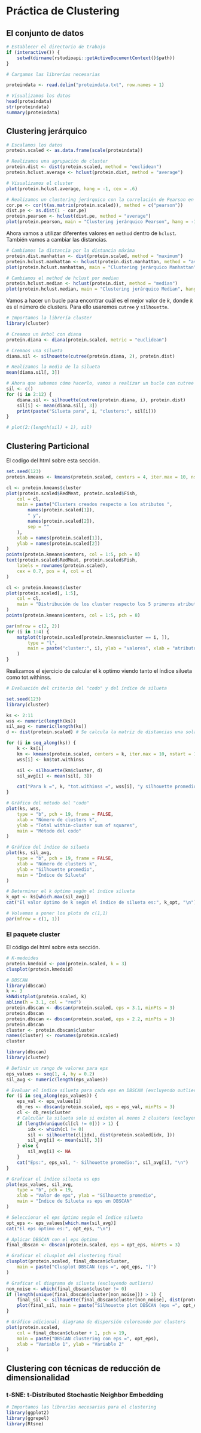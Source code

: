 # Práctica de Clustering

## El conjunto de datos

```r
# Establecer el directorio de trabajo
if (interactive()) {
    setwd(dirname(rstudioapi::getActiveDocumentContext()$path))
}

# Cargamos las librerías necesarias
```

```r
proteindata <- read.delim("proteindata.txt", row.names = 1)

# Visualizamos los datos
head(proteindata)
str(proteindata)
summary(proteindata)
```

## Clustering jerárquico

```r
# Escalamos los datos
protein.scaled <- as.data.frame(scale(proteindata))

# Realizamos una agrupación de cluster
protein.dist <- dist(protein.scaled, method = "euclidean")
protein.hclust.average <- hclust(protein.dist, method = "average")

# Visualizamos el cluster
plot(protein.hclust.average, hang = -1, cex = .6)
```

```r
# Realizamos un clustering jerárquico con la correlación de Pearson en vez de usar la distancia euclidiana
cor.pe <- cor(t(as.matrix(protein.scaled)), method = c("pearson"))
dist.pe <- as.dist(1 - cor.pe)
protein.pearson <- hclust(dist.pe, method = "average")
plot(protein.pearson, main = "Clustering jerárquico Pearson", hang = -1, cex = .6)
```

Ahora vamos a utilizar diferentes valores en `method` dentro de `hclust`. También vamos a cambiar las distancias.

```r
# Cambiamos la distancia por la distancia máxima
protein.dist.manhattan <- dist(protein.scaled, method = "maximum")
protein.hclust.manhattan <- hclust(protein.dist.manhattan, method = "average")
plot(protein.hclust.manhattan, main = "Clustering jerárquico Manhattan", hang = -1, cex = .6)

# Cambiamos el method de hclust por median
protein.hclust.median <- hclust(protein.dist, method = "median")
plot(protein.hclust.median, main = "Clustering jerárquico Median", hang = -1, cex = .6)
```

Vamos a hacer un bucle para encontrar cuál es el mejor valor de $k$, donde $k$ es el número de clusters. Para ello usaremos `cutree` y `silhouette`.
```r
# Importamos la librería cluster
library(cluster)

# Creamos un árbol con diana
protein.diana <- diana(protein.scaled, metric = "euclidean")

# Cremaos una silueta
diana.sil <- silhouette(cutree(protein.diana, 2), protein.dist)

# Realizamos la media de la silueta
mean(diana.sil[, 3])

# Ahora que sabemos cómo hacerlo, vamos a realizar un bucle con cutree de 2 a 10 ya que la silueta no está definida para 1 cluster
sil <- c()
for (i in 2:12) {
    diana.sil <- silhouette(cutree(protein.diana, i), protein.dist)
    sil[i] <- mean(diana.sil[, 3])
    print(paste("Silueta para", i, "clusters:", sil[i]))
}

# plot(2:(length(sil) + 1), sil)
```

## Clustering Particional

El codigo del html sobre esta sección.
```r
set.seed(123)
protein.kmeans <- kmeans(protein.scaled, centers = 4, iter.max = 10, nstart = 10)

cl <- protein.kmeans$cluster
plot(protein.scaled$RedMeat, protein.scaled$Fish,
    col = cl,
    main = paste("Clusters creados respecto a los atributos ",
        names(protein.scaled[1]),
        " y",
        names(protein.scaled[2]),
        sep = ""
    ),
    xlab = names(protein.scaled[1]),
    ylab = names(protein.scaled[2])
)
points(protein.kmeans$centers, col = 1:5, pch = 8)
text(protein.scaled$RedMeat, protein.scaled$Fish,
    labels = rownames(protein.scaled),
    cex = 0.7, pos = 4, col = cl
)

cl <- protein.kmeans$cluster
plot(protein.scaled[, 1:5],
    col = cl,
    main = "Distribución de los cluster respecto los 5 primeros atributos"
)
points(protein.kmeans$centers, col = 1:5, pch = 8)

par(mfrow = c(2, 2))
for (i in 1:4) {
    matplot(t(protein.scaled[protein.kmeans$cluster == i, ]),
        type = "l",
        main = paste("cluster:", i), ylab = "valores", xlab = "atributos"
    )
}
```

Realizamos el ejercicio de calcular el k optimo viendo tanto el índice silueta como tot.withinss.
```r
# Evaluación del criterio del "codo" y del índice de silueta

set.seed(123)
library(cluster)

ks <- 2:11
wss <- numeric(length(ks))
sil_avg <- numeric(length(ks))
d <- dist(protein.scaled) # Se calcula la matriz de distancias una sola vez

for (i in seq_along(ks)) {
    k <- ks[i]
    km <- kmeans(protein.scaled, centers = k, iter.max = 10, nstart = 10)
    wss[i] <- km$tot.withinss

    sil <- silhouette(km$cluster, d)
    sil_avg[i] <- mean(sil[, 3])

    cat("Para k =", k, "tot.withinss =", wss[i], "y silhouette promedio =", sil_avg[i], "\n")
}

# Gráfico del método del "codo"
plot(ks, wss,
    type = "b", pch = 19, frame = FALSE,
    xlab = "Número de clusters k",
    ylab = "Total within-cluster sum of squares",
    main = "Método del codo"
)

# Gráfico del índice de silueta
plot(ks, sil_avg,
    type = "b", pch = 19, frame = FALSE,
    xlab = "Número de clusters k",
    ylab = "Silhouette promedio",
    main = "Índice de Silueta"
)

# Determinar el k óptimo según el índice silueta
k_opt <- ks[which.max(sil_avg)]
cat("El valor óptimo de k según el índice de silueta es:", k_opt, "\n")

# Volvemos a poner los plots de c(1,1)
par(mfrow = c(1, 1))
```

### El paquete cluster

El código del html sobre esta sección.
```r
# K-medoides
protein.kmedoid <- pam(protein.scaled, k = 3)
clusplot(protein.kmedoid)

# DBSCAN
library(dbscan)
k <- 3
kNNdistplot(protein.scaled, k)
abline(h = 3.1, col = "red")
protein.dbscan <- dbscan(protein.scaled, eps = 3.1, minPts = 3)
protein.dbscan
protein.dbscan <- dbscan(protein.scaled, eps = 2.2, minPts = 3)
protein.dbscan
cluster <- protein.dbscan$cluster
names(cluster) <- rownames(protein.scaled)
cluster
```

```r
library(dbscan)
library(cluster)

# Definir un rango de valores para eps
eps_values <- seq(1, 4, by = 0.2)
sil_avg <- numeric(length(eps_values))

# Evaluar el índice silueta para cada eps en DBSCAN (excluyendo outliers etiquetados como 0)
for (i in seq_along(eps_values)) {
    eps_val <- eps_values[i]
    db_res <- dbscan(protein.scaled, eps = eps_val, minPts = 3)
    cl <- db_res$cluster
    # Calcular la silueta solo si existen al menos 2 clusters (excluyendo ruido)
    if (length(unique(cl[cl != 0])) > 1) {
        idx <- which(cl != 0)
        sil <- silhouette(cl[idx], dist(protein.scaled[idx, ]))
        sil_avg[i] <- mean(sil[, 3])
    } else {
        sil_avg[i] <- NA
    }
    cat("Eps:", eps_val, "- Silhouette promedio:", sil_avg[i], "\n")
}

# Graficar el índice silueta vs eps
plot(eps_values, sil_avg,
    type = "b", pch = 19,
    xlab = "Valor de eps", ylab = "Silhouette promedio",
    main = "Índice de Silueta vs eps en DBSCAN"
)

# Seleccionar el eps óptimo según el índice silueta
opt_eps <- eps_values[which.max(sil_avg)]
cat("El eps óptimo es:", opt_eps, "\n")

# Aplicar DBSCAN con el eps óptimo
final_dbscan <- dbscan(protein.scaled, eps = opt_eps, minPts = 3)

# Graficar el clusplot del clustering final
clusplot(protein.scaled, final_dbscan$cluster,
    main = paste("Clusplot DBSCAN (eps =", opt_eps, ")")
)

# Graficar el diagrama de silueta (excluyendo outliers)
non_noise <- which(final_dbscan$cluster != 0)
if (length(unique(final_dbscan$cluster[non_noise])) > 1) {
    final_sil <- silhouette(final_dbscan$cluster[non_noise], dist(protein.scaled[non_noise, ]))
    plot(final_sil, main = paste("Silhouette plot DBSCAN (eps =", opt_eps, ")"))
}

# Gráfico adicional: diagrama de dispersión coloreando por clusters
plot(protein.scaled,
    col = final_dbscan$cluster + 1, pch = 19,
    main = paste("DBSCAN clustering con eps =", opt_eps),
    xlab = "Variable 1", ylab = "Variable 2"
)
```

## Clustering con técnicas de reducción de dimensionalidad

### t-SNE: t-Distributed Stochastic Neighbor Embedding

```r
# Importamos las librerías necesarias para el clustering
library(ggplot2)
library(ggrepel)
library(Rtsne)
```    